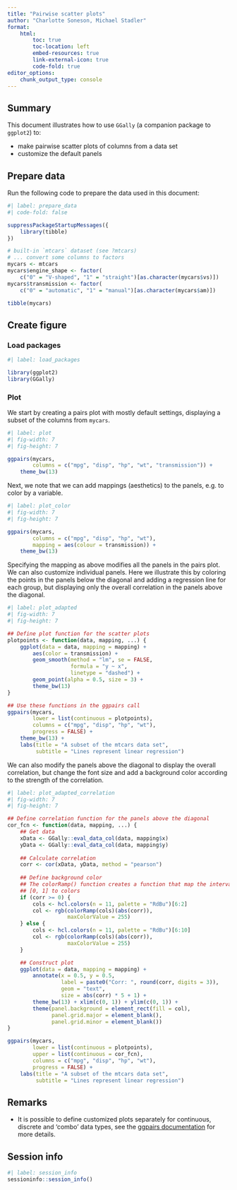 ```yaml
---
title: "Pairwise scatter plots"
author: "Charlotte Soneson, Michael Stadler"
format:
    html:
        toc: true
        toc-location: left
        embed-resources: true
        link-external-icon: true
        code-fold: true
editor_options: 
    chunk_output_type: console
---
```


## Summary

This document illustrates how to use `GGally` (a companion package to `ggplot2`) to:

- make pairwise scatter plots of columns from a data set
- customize the default panels


## Prepare data

Run the following code to prepare the data used in this document:

```r
#| label: prepare_data
#| code-fold: false

suppressPackageStartupMessages({
    library(tibble)
})

# built-in `mtcars` dataset (see ?mtcars)
# ... convert some columns to factors
mycars <- mtcars
mycars$engine_shape <- factor(
    c("0" = "V-shaped", "1" = "straight")[as.character(mycars$vs)])
mycars$transmission <- factor(
    c("0" = "automatic", "1" = "manual")[as.character(mycars$am)])

tibble(mycars)
```


## Create figure

### Load packages
```r
#| label: load_packages

library(ggplot2)
library(GGally)
```


### Plot

We start by creating a pairs plot with mostly default settings, displaying a 
subset of the columns from `mycars`.

```r
#| label: plot
#| fig-width: 7
#| fig-height: 7

ggpairs(mycars, 
        columns = c("mpg", "disp", "hp", "wt", "transmission")) + 
    theme_bw(13)
```

Next, we note that we can add mappings (aesthetics) to the panels, e.g. to 
color by a variable.

```r
#| label: plot_color
#| fig-width: 7
#| fig-height: 7

ggpairs(mycars, 
        columns = c("mpg", "disp", "hp", "wt"),
        mapping = aes(colour = transmission)) + 
    theme_bw(13)
```

Specifying the mapping as above modifies all the panels in the pairs plot. 
We can also customize individual panels. Here we illustrate this by coloring 
the points in the panels below the diagonal and adding a regression line for 
each group, but displaying only the overall correlation in the panels 
above the diagonal. 

```r
#| label: plot_adapted
#| fig-width: 7
#| fig-height: 7

## Define plot function for the scatter plots
plotpoints <- function(data, mapping, ...) {
    ggplot(data = data, mapping = mapping) +
        aes(color = transmission) + 
        geom_smooth(method = "lm", se = FALSE, 
                    formula = "y ~ x",
                    linetype = "dashed") + 
        geom_point(alpha = 0.5, size = 3) +
        theme_bw(13)
}

## Use these functions in the ggpairs call
ggpairs(mycars, 
        lower = list(continuous = plotpoints),
        columns = c("mpg", "disp", "hp", "wt"),
        progress = FALSE) + 
    theme_bw(13) + 
    labs(title = "A subset of the mtcars data set",
         subtitle = "Lines represent linear regression")
```

We can also modify the panels above the diagonal to display the overall 
correlation, but change the font size and add a background color according to 
the strength of the correlation.

```r
#| label: plot_adapted_correlation
#| fig-width: 7
#| fig-height: 7

## Define correlation function for the panels above the diagonal
cor_fcn <- function(data, mapping, ...) {
    ## Get data
    xData <- GGally::eval_data_col(data, mapping$x)
    yData <- GGally::eval_data_col(data, mapping$y)
    
    ## Calculate correlation
    corr <- cor(xData, yData, method = "pearson")
    
    ## Define background color
    ## The colorRamp() function creates a function that map the interval 
    ## [0, 1] to colors
    if (corr >= 0) {
        cols <- hcl.colors(n = 11, palette = "RdBu")[6:2]
        col <- rgb(colorRamp(cols)(abs(corr)),
                   maxColorValue = 255)
    } else {
        cols <- hcl.colors(n = 11, palette = "RdBu")[6:10]
        col <- rgb(colorRamp(cols)(abs(corr)),
                   maxColorValue = 255)
    }

    ## Construct plot
    ggplot(data = data, mapping = mapping) +
        annotate(x = 0.5, y = 0.5, 
                 label = paste0("Corr: ", round(corr, digits = 3)),
                 geom = "text",
                 size = abs(corr) * 5 + 1) +
        theme_bw(13) + xlim(c(0, 1)) + ylim(c(0, 1)) +
        theme(panel.background = element_rect(fill = col),
              panel.grid.major = element_blank(),
              panel.grid.minor = element_blank())
}

ggpairs(mycars, 
        lower = list(continuous = plotpoints),
        upper = list(continuous = cor_fcn),
        columns = c("mpg", "disp", "hp", "wt"),
        progress = FALSE) + 
    labs(title = "A subset of the mtcars data set",
         subtitle = "Lines represent linear regression")
```

## Remarks

* It is possible to define customized plots separately for continuous, 
discrete and 'combo' data types, see the [ggpairs documentation](https://ggobi.github.io/ggally/articles/ggpairs.html) for more 
details. 

## Session info

```r
#| label: session_info
sessioninfo::session_info()
```

